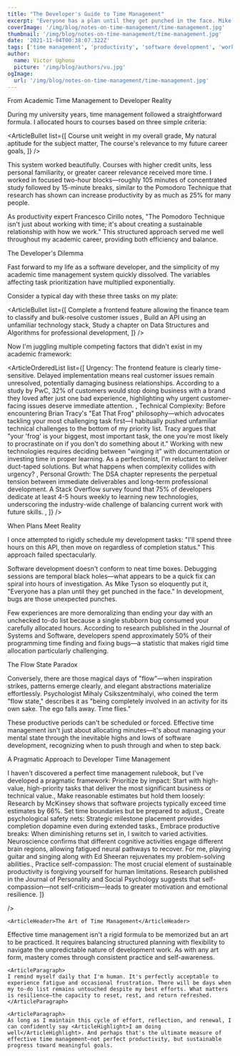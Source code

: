 ```yaml
---
title: "The Developer's Guide to Time Management"
excerpt: "Everyone has a plan until they get punched in the face. Mike Tyson's quote perfectly captures the reality of software development. Bugs are eccentric black holes that can devour hours of carefully planned time, turning meticulously scheduled days into chaos. But there are ways to navigate this reality effectively."
coverImage: '/img/blog/notes-on-time-management/time-management.jpg'
thumbnail: '/img/blog/notes-on-time-management/time-management.jpg'
date: '2021-11-04T00:38:07.322Z'
tags: ['time management', 'productivity', 'software development', 'work-life balance']
author:
  name: Victor Ughonu
  picture: '/img/blog/authors/vu.jpg'
ogImage:
  url: '/img/blog/notes-on-time-management/time-management.jpg'
---
```


<ArticleImage imageUrl="/img/blog/notes-on-time-management/time-management.jpg" alt="A visual representation of productivity and time management" />

<ArticleHeader> From Academic Time Management to Developer Reality</ArticleHeader>

<ArticleParagraph>During my university years, time management followed a straightforward formula. I allocated hours to courses based on three simple criteria:</ArticleParagraph>

<ArticleBullet
  list={[
    <span>Course unit weight in my overall grade</span>,
    <span>My natural aptitude for the subject matter</span>,
    <span>The course's relevance to my future career goals</span>,
  ]}
/>

<ArticleParagraph>This system worked beautifully. Courses with higher credit units, less personal familiarity, or greater career relevance received more time. I worked in focused two-hour blocks—roughly 105 minutes of concentrated study followed by 15-minute breaks, similar to the Pomodoro Technique that research has shown can increase productivity by as much as 25% for many people.</ArticleParagraph>

<ArticleParagraph>As productivity expert Francesco Cirillo notes, "The Pomodoro Technique isn't just about working with time; it's about creating a sustainable relationship with how we work." This structured approach served me well throughout my academic career, providing both efficiency and balance.</ArticleParagraph>

<ArticleHeader>The Developer's Dilemma</ArticleHeader>

<ArticleParagraph>Fast forward to my life as a software developer, and the simplicity of my academic time management system quickly dissolved. The variables affecting task prioritization have multiplied exponentially.</ArticleParagraph>

<ArticleParagraph>Consider a typical day with these three tasks on my plate:</ArticleParagraph>

<ArticleBullet
  list={[
    <span>
      Complete a frontend feature allowing the finance team to classify and bulk-resolve customer issues
    </span>,
    <span>Build an API using an unfamiliar technology stack</span>,
    <span>Study a chapter on Data Structures and Algorithms for professional development</span>,
  ]}
/>

<ArticleParagraph>Now I'm juggling multiple competing factors that didn't exist in my academic framework:</ArticleParagraph>

<ArticleOrderedList
  list={[
    <span>
      <ArticleHighlight>Urgency: </ArticleHighlight>The frontend feature is clearly time-sensitive. Delayed implementation means real customer issues remain unresolved, potentially damaging business relationships. According to a study by PwC, 32% of customers would stop doing business with a brand they loved after just one bad experience, highlighting why urgent customer-facing issues deserve immediate attention.
    </span>,
    <span>
      <ArticleHighlight>Technical Complexity: </ArticleHighlight>Before encountering Brian Tracy's <ArticleHighlight>"Eat That Frog"</ArticleHighlight> philosophy—which advocates tackling your most challenging task first—I habitually pushed unfamiliar technical challenges to the bottom of my priority list. Tracy argues that "your 'frog' is your biggest, most important task, the one you're most likely to procrastinate on if you don't do something about it." Working with new technologies requires deciding between "winging it" with documentation or investing time in proper learning. As a perfectionist, I'm reluctant to deliver duct-taped solutions. But what happens when <ArticleHighlight>complexity</ArticleHighlight> collides with <ArticleHighlight>urgency</ArticleHighlight>?
    </span>,
    <span>
      <ArticleHighlight>Personal Growth: </ArticleHighlight>The DSA chapter represents the perpetual tension between immediate deliverables and long-term professional development. A Stack Overflow survey found that 75% of developers dedicate at least 4-5 hours weekly to learning new technologies, underscoring the industry-wide challenge of balancing current work with future skills.
    </span>,
  ]}
/>

<ArticleHeader>When Plans Meet Reality</ArticleHeader>

<ArticleParagraph>I once attempted to rigidly schedule my development tasks: "I'll spend three hours on this API, then move on regardless of completion status." This approach failed spectacularly.</ArticleParagraph>

<ArticleParagraph>Software development doesn't conform to neat time boxes. Debugging sessions are temporal black holes—what appears to be a quick fix can spiral into hours of investigation. As Mike Tyson so eloquently put it, "Everyone has a plan until they get punched in the face." In development, bugs are those unexpected punches.</ArticleParagraph>

<ArticleParagraph>Few experiences are more demoralizing than ending your day with an unchecked to-do list because a single stubborn bug consumed your carefully allocated hours. According to research published in the Journal of Systems and Software, developers spend approximately 50% of their programming time finding and fixing bugs—a statistic that makes rigid time allocation particularly challenging.</ArticleParagraph>

<ArticleHeader>The Flow State Paradox</ArticleHeader>

<ArticleParagraph>Conversely, there are those magical days of "flow"—when inspiration strikes, patterns emerge clearly, and elegant abstractions materialize effortlessly. Psychologist Mihaly Csikszentmihalyi, who coined the term "flow state," describes it as "being completely involved in an activity for its own sake. The ego falls away. Time flies."</ArticleParagraph>

<ArticleParagraph>These productive periods can't be scheduled or forced. Effective time management isn't just about allocating minutes—it's about managing your mental state through the inevitable highs and lows of software development, recognizing when to push through and when to step back.</ArticleParagraph>

<ArticleHeader>A Pragmatic Approach to Developer Time Management</ArticleHeader>



<ArticleParagraph>
  I haven't discovered a perfect time management rulebook, but I've developed a pragmatic framework:
  <ArticleOrderedList
    list={[
      <span> <ArticleHighlight>Prioritize by impact</ArticleHighlight>: Start with high-value, high-priority tasks that deliver the most significant business or technical value.</span>,
      <span> <ArticleHighlight>Make reasonable estimates but hold them loosely</ArticleHighlight>: Research by McKinsey shows that software projects typically exceed time estimates by 66%. Set time boundaries but be prepared to adjust.</span>,
      <span>  <ArticleHighlight>Create psychological safety nets</ArticleHighlight>: Strategic milestone placement provides completion dopamine even during extended tasks.</span>,
      <span>  <ArticleHighlight>Embrace productive breaks</ArticleHighlight>: When diminishing returns set in, I switch to varied activities. Neuroscience confirms that different cognitive activities engage different brain regions, allowing fatigued neural pathways to recover. For me, playing guitar and singing along with Ed Sheeran rejuvenates my problem-solving abilities.</span>,
      <span>  <ArticleHighlight>Practice self-compassion</ArticleHighlight>: The most crucial element of sustainable productivity is forgiving yourself for human limitations. Research published in the Journal of Personality and Social Psychology suggests that self-compassion—not self-criticism—leads to greater motivation and emotional resilience.</span>
    ]}
  
   />
    


</ArticleParagraph>


    
    <ArticleHeader>The Art of Time Management</ArticleHeader>
    
<ArticleParagraph>
    Effective time management isn't a rigid formula to be memorized but an art to be practiced. It requires balancing structured planning with flexibility to navigate the unpredictable nature of development work. As with any art form, mastery comes through consistent practice and self-awareness.

</ArticleParagraph>
    


    <ArticleParagraph>
    I remind myself daily that I'm human. It's perfectly acceptable to experience fatigue and occasional frustration. There will be days when my to-do list remains untouched despite my best efforts. What matters is resilience—the capacity to reset, rest, and return refreshed.
    </ArticleParagraph>

    <ArticleParagraph>
    As long as I maintain this cycle of effort, reflection, and renewal, I can confidently say <ArticleHighlight>I am doing well</ArticleHighlight>. And perhaps that's the ultimate measure of effective time management—not perfect productivity, but sustainable progress toward meaningful goals.
</ArticleParagraph>